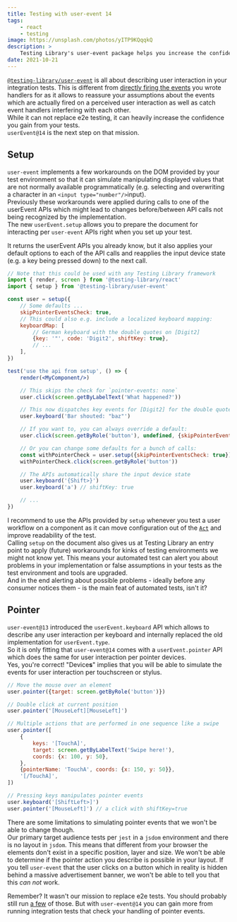```yaml
---
title: Testing with user-event 14
tags:
    - react
    - testing
image: https://unsplash.com/photos/yITP9KQqqkQ
description: >
    Testing Library's user-event package helps you increase the confidence gained from your tests. Let's take a look at the upcoming version.
date: 2021-10-21
---
```


[`@testing-library/user-event`](https://github.com/testing-library/user-event) is all about describing user interaction in your integration tests. This is different from [directly firing the events](https://testing-library.com/docs/dom-testing-library/api-events#fireevent) you wrote handlers for as it allows to reassure your assumptions about the events which are actually fired on a perceived user interaction as well as catch event handlers interfering with each other.  
While it can not replace e2e testing, it can heavily increase the confidence you gain from your tests.  
`userEvent@14` is the next step on that mission.

## Setup

`user-event` implements a few workarounds on the DOM provided by your test environment so that it can simulate manipulating displayed values that are not normally available programmatically (e.g. selecting and overwriting a character in an `<input type="number"/>`input).  
Previously these workarounds were applied during calls to one of the userEvent APIs which might lead to changes before/between API calls not being recognized by the implementation.  
The new `userEvent.setup` allows you to prepare the document for interacting per `user-event` APIs right when you set up your test.

It returns the userEvent APIs you already know, but it also applies your default options to each of the API calls and reapplies the input device state (e.g. a key being pressed down) to the next call.

```jsx
// Note that this could be used with any Testing Library framework
import { render, screen } from '@testing-library/react'
import { setup } from '@testing-library/user-event'

const user = setup({
    // Some defaults ...
    skipPointerEventsCheck: true,
    // This could also e.g. include a localized keyboard mapping:
    keyboardMap: [
        // German keyboard with the double quotes on [Digit2]
        {key: '"', code: 'Digit2', shiftKey: true},
        // ...
    ],
})

test('use the api from setup', () => {
    render(<MyComponent/>)

    // This skips the check for `pointer-events: none`
    user.click(screen.getByLabelText('What happened?'))

    // This now dispatches key events for [Digit2] for the double quotes
    user.keyboard('Bar shouted: "baz"')

    // If you want to, you can always override a default:
    user.click(screen.getByRole('button'), undefined, {skipPointerEventsCheck: false})

    // Or you can change some defaults for a bunch of calls:
    const withPointerCheck = user.setup({skipPointerEventsCheck: true})
    withPointerCheck.click(screen.getByRole('button'))

    // The APIs automatically share the input device state
    user.keyboard('{Shift>}')
    user.keyboard('a') // shiftKey: true

    // ...
})
```

I recommend to use the APIs provided by `setup` whenever you test a user workflow on a component as it can move configuration out of the [`Act`](https://wiki.c2.com/?ArrangeActAssert) and improve readability of the test.  
Calling `setup` on the document also gives us at Testing Library an entry point to apply (future) workarounds for kinks of testing environments we might not know yet. This means your automated test can alert you about problems in your implementation or false assumptions in your tests as the test environment and tools are upgraded.  
And in the end alerting about possible problems - ideally before any consumer notices them - is the main feat of automated tests, isn't it?

## Pointer

`user-event@13` introduced the `userEvent.keyboard` API which allows to describe any user interaction per keyboard and internally replaced the old implementation for `userEvent.type`.  
So it is only fitting that `user-event@14` comes with a `userEvent.pointer` API which does the same for user interaction per pointer devices.  
Yes, you're correct! "Device**s**" implies that you will be able to simulate the events for user interaction per touchscreen or stylus.

```jsx
// Move the mouse over an element
user.pointer({target: screen.getByRole('button')})

// Double click at current position
user.pointer('[MouseLeft][MouseLeft]')

// Multiple actions that are performed in one sequence like a swipe
user.pointer([
    {
        keys: '[TouchA]',
        target: screen.getByLabelText('Swipe here!'),
        coords: {x: 100, y: 50},
    },
    {pointerName: 'TouchA', coords: {x: 150, y: 50}},
    '[/TouchA]',
])

// Pressing keys manipulates pointer events
user.keyboard('[ShiftLeft>]')
user.pointer('[MouseLeft]') // a click with shiftKey=true
```

There are some limitations to simulating pointer events that we won't be able to change though.  
Our primary target audience tests per `jest` in a `jsdom` environment and there is no layout in `jsdom`. This means that different from your browser the elements don't exist in a specific position, layer and size. We won't be able to determine if the pointer action you describe is possible in your layout. If you tell `user-event` that the user clicks on a button which in reality is hidden behind a massive advertisement banner, we won't be able to tell you that this *can not* work.

Remember? It wasn't our mission to replace e2e tests. You should probably still run [a few](https://kentcdodds.com/blog/write-tests) of those.
But with `user-event@14` you can gain more from running integration tests that check your handling of pointer events.
